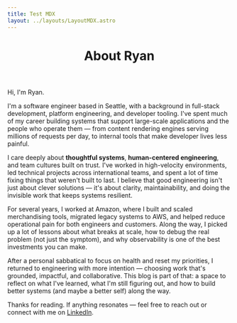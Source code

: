 ```yaml
---
title: Test MDX
layout: ../layouts/LayoutMDX.astro
---
```



<header class="mb-1">
  <h1 class="text-4xl font-bold text-gray-900 dark:text-white mb-4">
    About Ryan
  </h1>
</header>

Hi, I'm Ryan.

I'm a software engineer based in Seattle, with a background in full-stack
development, platform engineering, and developer tooling. I've spent much of
my career building systems that support large-scale applications and the
people who operate them — from content rendering engines serving millions of
requests per day, to internal tools that make developer lives less painful.

I care deeply about **thoughtful systems**, **human-centered engineering**, and team
cultures built on trust. I've worked in high-velocity environments, led
technical projects across international teams, and spent a lot of time fixing
things that weren't built to last. I believe that good engineering isn't just
about clever solutions — it's about clarity, maintainability, and doing the
invisible work that keeps systems resilient.

For several years, I worked at Amazon, where I built and scaled merchandising
tools, migrated legacy systems to AWS, and helped reduce operational pain for
both engineers and customers. Along the way, I picked up a lot of lessons
about what breaks at scale, how to debug the real problem (not just the
symptom), and why observability is one of the best investments you can make.

After a personal sabbatical to focus on health and reset my priorities, I
returned to engineering with more intention — choosing work that's grounded,
impactful, and collaborative. This blog is part of that: a space to reflect
on what I've learned, what I'm still figuring out, and how to build better
systems (and maybe a better self) along the way.

Thanks for reading. If anything resonates — feel free to reach out or connect
with me on <a href="https://linkedin.com/in/ryanbrobinson" target="_blank" rel="noopener noreferrer">LinkedIn</a>.